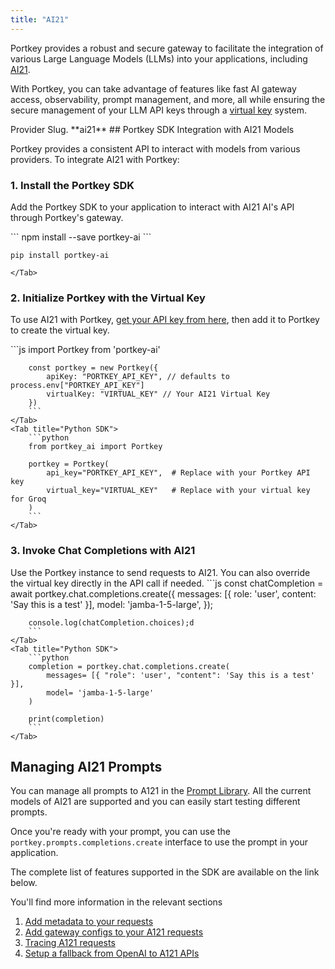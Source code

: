 ```yaml
---
title: "AI21"
---
```


Portkey provides a robust and secure gateway to facilitate the integration of various Large Language Models (LLMs) into your applications, including [AI21](https://ai21.com).

With Portkey, you can take advantage of features like fast AI gateway access, observability, prompt management, and more, all while ensuring the secure management of your LLM API keys through a [virtual key](/docs/product/ai-gateway/virtual-keys) system.

<Note>
Provider Slug. **ai21**
</Note>
## Portkey SDK Integration with AI21 Models

Portkey provides a consistent API to interact with models from various providers. To integrate AI21 with Portkey:

### 1\. Install the Portkey SDK

Add the Portkey SDK to your application to interact with AI21 AI's API through Portkey's gateway.

<Tabs>
    <Tab title="NodeJS">
        ```
        npm install --save portkey-ai
        ```
    </Tab>
    <Tab title="Python">

```
pip install portkey-ai
```
    </Tab>

  </Tabs>



### 2\. Initialize Portkey with the Virtual Key

To use AI21 with Portkey, [get your API key from here](https://studio.ai21.com/account/api-key), then add it to Portkey to create the virtual key.

<Tabs>
    <Tab title="NodeJS SDK">
        ```js
        import Portkey from 'portkey-ai'

        const portkey = new Portkey({
            apiKey: "PORTKEY_API_KEY", // defaults to process.env["PORTKEY_API_KEY"]
            virtualKey: "VIRTUAL_KEY" // Your AI21 Virtual Key
        })
        ```
    </Tab>
    <Tab title="Python SDK">
        ```python
        from portkey_ai import Portkey

        portkey = Portkey(
            api_key="PORTKEY_API_KEY",  # Replace with your Portkey API key
            virtual_key="VIRTUAL_KEY"   # Replace with your virtual key for Groq
        )
        ```
    </Tab>

  </Tabs>


### 3\. Invoke Chat Completions with AI21

Use the Portkey instance to send requests to AI21\. You can also override the virtual key directly in the API call if needed.
<Tabs>
    <Tab title="NodeJS SDK">
        ```js
        const chatCompletion = await portkey.chat.completions.create({
            messages: [{ role: 'user', content: 'Say this is a test' }],
            model: 'jamba-1-5-large',
        });

        console.log(chatCompletion.choices);d
        ```
    </Tab>
    <Tab title="Python SDK">
        ```python
        completion = portkey.chat.completions.create(
            messages= [{ "role": 'user', "content": 'Say this is a test' }],
            model= 'jamba-1-5-large'
        )

        print(completion)
        ```
    </Tab>

  </Tabs>



## Managing AI21 Prompts

You can manage all prompts to A121 in the [Prompt Library](/docs/product/prompt-library). All the current models of AI21 are supported and you can easily start testing different prompts.

Once you're ready with your prompt, you can use the `portkey.prompts.completions.create` interface to use the prompt in your application.

The complete list of features supported in the SDK are available on the link below.

<Card title="SDK" href="/docs/api-reference/portkey-sdk-client">
</Card>

You'll find more information in the relevant sections

1. [Add metadata to your requests](/docs/product/observability/metadata)
2. [Add gateway configs to your A121 requests](/docs/product/ai-gateway/configs)
3. [Tracing A121 requests](/docs/product/observability/traces)
4. [Setup a fallback from OpenAI to A121 APIs](/docs/product/ai-gateway/fallbacks)
